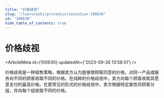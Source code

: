 ```yaml
---
title: "价格歧视"
slug: "/learn/wiki/pricediscrimination-100630"
id: "100630"
hide_table_of_contents: true
---
```



# 价格歧视

<ArticleMeta id={100630} updatedAt={'2023-09-26 13:58:51'} />
<div className='border-solid border-b border-t-0 my-4 border-[var(--ifm-color-gray-300)]' />

价格歧视是一种销售策略，根据卖方认为能够使顾客同意的价格，对同一产品或服务向不同的顾客收取不同的价格。在纯粹的价格歧视中，卖方向每个顾客收取其愿意支付的最高价格。在更常见的形式的价格歧视中，卖方根据特定属性将顾客分组，并向每个组收取不同的价格。
